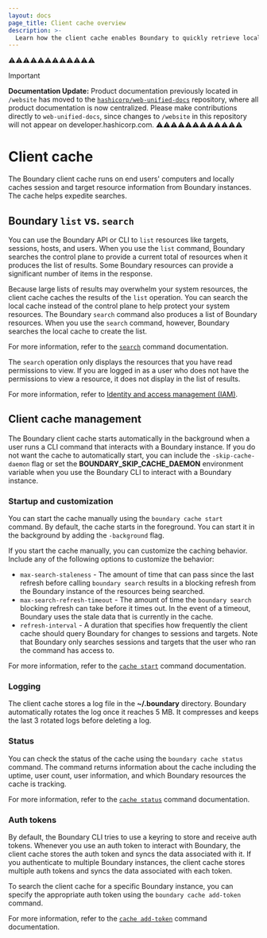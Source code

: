 ```yaml
---
layout: docs
page_title: Client cache overview
description: >-
  Learn how the client cache enables Boundary to quickly retrieve local information about session and target resources. Manage startup and other cache functions.
---
```


⚠️⚠️⚠️⚠️⚠️⚠️⚠️⚠️⚠️⚠️⚠️⚠️
> [!IMPORTANT]  
> **Documentation Update:** Product documentation previously located in `/website` has moved to the [`hashicorp/web-unified-docs`](https://github.com/hashicorp/web-unified-docs) repository, where all product documentation is now centralized. Please make contributions directly to `web-unified-docs`, since changes to `/website` in this repository will not appear on developer.hashicorp.com.
⚠️⚠️⚠️⚠️⚠️⚠️⚠️⚠️⚠️⚠️⚠️⚠️

# Client cache

The Boundary client cache runs on end users' computers and locally caches session and target resource information from Boundary instances.
The cache helps expedite searches.

## Boundary `list` vs. `search`

You can use the Boundary API or CLI to `list` resources like targets, sessions, hosts, and users.
When you use the `list` command, Boundary searches the control plane to provide a current total of resources when it produces the list of results.
Some Boundary resources can provide a significant number of items in the response.

Because large lists of results may overwhelm your system resources, the client cache caches the results of the `list` operation.
You can search the local cache instead of the control plane to help protect your system resources.
The Boundary `search` command also produces a list of Boundary resources.
When you use the `search` command, however, Boundary searches the local cache to create the list.

For more information, refer to the [`search`](/boundary/docs/commands/search) command documentation.

<Note>

The `search` operation only displays the resources that you have read permissions to view.
If you are logged in as a user who does not have the permissions to view a resource, it does not display in the list of results.

For more information, refer to [Identity and access management (IAM)](/boundary/docs/concepts/iam).

</Note>

## Client cache management

The Boundary client cache starts automatically in the background when a user runs a CLI command that interacts with a Boundary instance.
If you do not want the cache to automatically start, you can include the `-skip-cache-daemon` flag or set the **BOUNDARY_SKIP_CACHE_DAEMON** environment variable when you use the Boundary CLI to interact with a Boundary instance.

### Startup and customization

You can start the cache manually using the `boundary cache start` command.
By default, the cache starts in the foreground.
You can start it in the background by adding the `-background` flag.

If you start the cache manually, you can customize the caching behavior.
Include any of the following options to customize the behavior:

- `max-search-staleness` - The amount of time that can pass since the last refresh before calling `boundary search` results in a blocking refresh from the Boundary instance of the resources being searched.
- `max-search-refresh-timeout` - The amount of time the `boundary search` blocking refresh can take before it times out.
In the event of a timeout, Boundary uses the stale data that is currently in the cache.
- `refresh-interval` - A duration that specifies how frequently the client cache should query Boundary for changes to sessions and targets.
Note that Boundary only searches sessions and targets that the user who ran the command has access to.

For more information, refer to the [`cache start`](/boundary/docs/commands/cache/start) command documentation.

### Logging

The client cache stores a log file in the **~/.boundary** directory.
Boundary automatically rotates the log once it reaches 5 MB.
It compresses and keeps the last 3 rotated logs before deleting a log.

### Status

You can check the status of the cache using the `boundary cache status` command.
The command returns information about the cache including the uptime, user count, user information, and which Boundary resources the cache is tracking.

For more information, refer to the [`cache status`](/boundary/docs/commands/cache/status) command documentation.


### Auth tokens

By default, the Boundary CLI tries to use a keyring to store and receive auth tokens.
Whenever you use an auth token to interact with Boundary, the client cache stores the auth token and syncs the data associated with it.
If you authenticate to multiple Boundary instances, the client cache stores multiple auth tokens and syncs the data associated with each token.

To search the client cache for a specific Boundary instance, you can specify the appropriate auth token using the `boundary cache add-token` command.

For more information, refer to the [`cache add-token`](/boundary/docs/commands/cache/add-token) command documentation.
